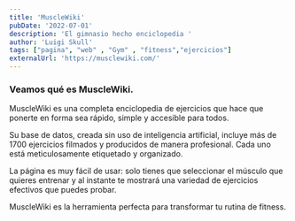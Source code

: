 ```yaml
---
title: 'MuscleWiki'
pubDate: '2022-07-01'
description: 'El gimnasio hecho enciclopedia '
author: 'Luigi Skull'
tags: ["pagina", "web" , "Gym" , "fitness","ejercicios"]
externalUrl: 'https://musclewiki.com/' 
---
```



### Veamos qué es MuscleWiki.


MuscleWiki es una completa enciclopedia de ejercicios que hace que ponerte en forma sea rápido, simple y accesible para todos.

Su base de datos, creada sin uso de inteligencia artificial, incluye más de 1700 ejercicios filmados y producidos de manera profesional. Cada uno está meticulosamente etiquetado y organizado.

La página es muy fácil de usar: solo tienes que seleccionar el músculo que quieres entrenar y al instante te mostrará una variedad de ejercicios efectivos que puedes probar.

MuscleWiki es la herramienta perfecta para transformar tu rutina de fitness.

